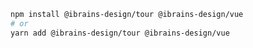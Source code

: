 ```bash
npm install @ibrains-design/tour @ibrains-design/vue
# or
yarn add @ibrains-design/tour @ibrains-design/vue
```
